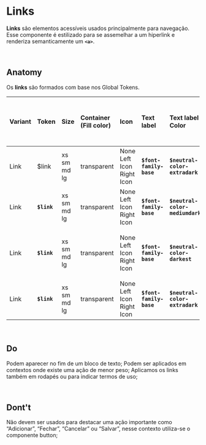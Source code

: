 # **Links**

**Links** são elementos acessíveis usados ​​principalmente para navegação. Esse componente é estilizado para se assemelhar a um hiperlink e renderiza semanticamente um **`<a>`**.

<br />

## Anatomy

Os **links** são formados com base nos Global Tokens.

| Variant | Token       | Size        | Container (Fill color) | Icon                      | Text label              | Text label Color                | Text Decoration | Icon Color                      | Border Radius             | Outline (Weight / Border Radius / Stroke Color)                               | Opacity                      | Exemplo   |
| :------ | :---------- | :---------- | :--------------------- | :------------------------ | :---------------------- | :------------------------------ | :-------------- | :------------------------------ | :------------------------ | :---------------------------------------------------------------------------- | :--------------------------- | :-------- |
| Link    | $link       | xs sm md lg | transparent            | None Left Icon Right Icon | **`$font-family-base`** | **`$neutral-color-extradark`**  | none            | **`$neutral-color-extradark`**  | **`$border-radius-none`** | '----'                                                                        | '----'                       | _[embed]_ |
| Link    | **`$link`** | xs sm md lg | transparent            | None Left Icon Right Icon | **`$font-family-base`** | **`$neutral-color-mediumdark`** | underline       | **`$neutral-color-mediumdark`** | \*\*`$border-radius-none  | '----'                                                                        | '----'                       | _[embed]_ |
| Link    | **`$link`** | xs sm md lg | transparent            | None Left Icon Right Icon | **`$font-family-base`** | **`$neutral-color-darkest`**    | underline       | **`$neutral-color-darkest`**    | **`$border-radius-none`** | **`$border-width-thin`** **`$border-radius-sm`** **`$neutral-color-darkest`** | '----'                       | _[embed]_ |
| Link    | **`$link`** | xs sm md lg | transparent            | None Left Icon Right Icon | **`$font-family-base`** | **`$neutral-color-extradark`**  | none            | **`$neutral-color-extradark`**  | **`$border-radius-none`** | '----'                                                                        | **`$opacity-level-intense`** | _[embed]_ |

<br />

## Do

Podem aparecer no fim de um bloco de texto;
Podem ser aplicados em contextos onde existe uma ação de menor peso;
Aplicamos os links também em rodapés ou para indicar termos de uso;

<br />

## Dont't

Não devem ser usados para destacar uma ação importante como “Adicionar”, “Fechar”, “Cancelar” ou “Salvar”, nesse contexto utiliza-se o componente button;
